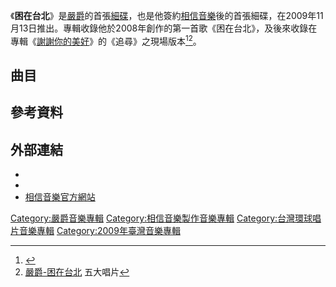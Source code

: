 {{Album infobox | <!-- See Wikipedia:WikiProject_Albums -->
|  Name        = 困在台北
|  Type        = ep
|  Artist      = [[嚴爵|嚴爵]]
|  Cover       = 嚴爵 困在台北.jpg
|  Released    = 2009年11月13日
|  Recorded    = 
|  Genre       = [[華語流行音樂|華語流行音樂]] 
|  Length      = 8:00
|  Label       = [[相信音樂|相信音樂]]<ref name="books"/>
|  Number      = 
|  Producer    = [[嚴爵|嚴爵]]<br>[[朱敬然|朱敬然]]
|  Last album  = 
|  This album  = '''困在台北'''<br />(2009)
|  Next album  = [[謝謝你的美好|謝謝你的美好]]<br />(2010)
}}

{{Main|嚴爵音樂作品列表}}

《'''困在台北'''》是[[嚴爵|嚴爵]]的首張[[細碟|細碟]]，也是他簽約[[相信音樂|相信音樂]]後的首張細碟，在2009年11月13日推出。專輯收錄他於2008年創作的第一首歌《困在台北》，及後來收錄在專輯《[[謝謝你的美好|謝謝你的美好]]》的《追尋》之現場版本<ref name="books">{{cite web|url=http://www.books.com.tw/exep/cdfile.php?item=0020168287|title=嚴爵-困在台北|archiveurl=https://web.archive.org/web/20160305205414/http://www.books.com.tw/exep/cdfile.php?item=0020168287|archivedate=2016-03-05|publisher=博客來網路書店|accessdate=2016-01-05|dead-url=no}}</ref><ref>[http://www.5music.com.tw/CDList-C.asp?cdno=431425678641 嚴爵-困在台北] {{Wayback|url=http://www.5music.com.tw/CDList-C.asp?cdno=431425678641 |date=20190905050711 }} 五大唱片</ref>。

== 曲目 ==
{{Tracklist	
| collapsed = 	
| headline = 
| font_size = 	
| total_length = 

| extra_column =

| title1 = 困在台北
| lyrics1 = 嚴爵
| music1 = 嚴爵
| length1 = 
| longnote1 = 

| title2 = 追尋<small>（2009/10/22 Live@Platinum）</small>
| lyrics2 = 嚴爵
| music2 = 嚴爵
| length2 = 
| longnote2 = 現場版
}}

== 參考資料 ==
{{reflist}}

== 外部連結 ==
*{{facebook|yenj423|嚴爵 Yen-j ：爵式人生}}
*{{facebook|ibinmusic|相信音樂}}
*[http://www.bin-music.com/tw/index.html 相信音樂官方網站]{{Wayback|url=http://www.bin-music.com/tw/index.html |date=20090801102046 }}

{{嚴爵}}

[[Category:嚴爵音樂專輯|Category:嚴爵音樂專輯]]
[[Category:相信音樂製作音樂專輯|Category:相信音樂製作音樂專輯]]
[[Category:台灣環球唱片音樂專輯|Category:台灣環球唱片音樂專輯]]
[[Category:2009年臺灣音樂專輯|Category:2009年臺灣音樂專輯]]